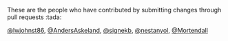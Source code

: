 These are the people who have contributed by submitting changes through pull requests :tada:


 [\@lwjohnst86](https://github.com/lwjohnst86), [\@AndersAskeland](https://github.com/AndersAskeland), [\@signekb](https://github.com/signekb), [\@nestanyol](https://github.com/nestanyol), [\@Mortendall](https://github.com/Mortendall)
